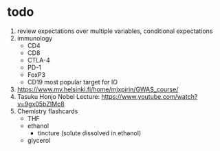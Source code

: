 # todo

1. review expectations over multiple variables, conditional expectations
2. immunology
    - CD4
    - CD8
    - CTLA-4
    - PD-1
    - FoxP3
    - CD19 most popular target for IO
3. https://www.mv.helsinki.fi/home/mjxpirin/GWAS_course/
4. Tasuku Honjo Nobel Lecture: https://www.youtube.com/watch?v=9gx05bZIMc8
5. Chemistry flashcards
    - THF
    - ethanol
        - tincture (solute dissolved in ethanol)
    - glycerol